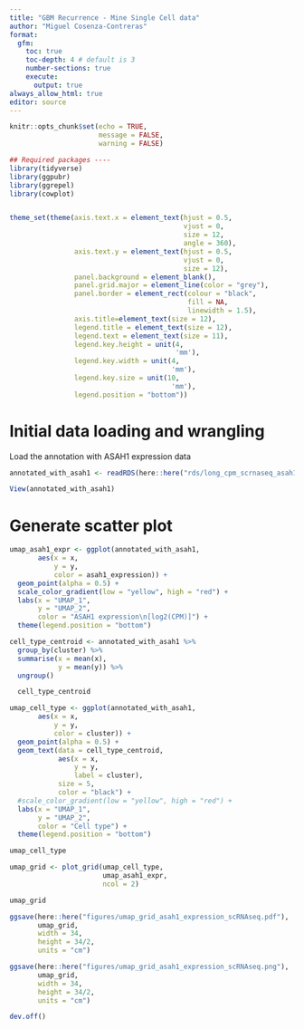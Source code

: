 ```yaml
---
title: "GBM Recurrence - Mine Single Cell data"
author: "Miguel Cosenza-Contreras"
format:
  gfm:
    toc: true 
    toc-depth: 4 # default is 3
    number-sections: true
    execute:
      output: true
always_allow_html: true
editor: source
---
```


```r
knitr::opts_chunk$set(echo = TRUE, 
                      message = FALSE, 
                      warning = FALSE)

## Required packages ----
library(tidyverse)
library(ggpubr)
library(ggrepel)
library(cowplot)


theme_set(theme(axis.text.x = element_text(hjust = 0.5, 
                                           vjust = 0, 
                                           size = 12, 
                                           angle = 360),
                axis.text.y = element_text(hjust = 0.5, 
                                           vjust = 0, 
                                           size = 12),
                panel.background = element_blank(),
                panel.grid.major = element_line(color = "grey"),
                panel.border = element_rect(colour = "black", 
                                            fill = NA, 
                                            linewidth = 1.5),
                axis.title=element_text(size = 12),
                legend.title = element_text(size = 12),
                legend.text = element_text(size = 11),
                legend.key.height = unit(4, 
                                         'mm'),
                legend.key.width = unit(4, 
                                        'mm'),
                legend.key.size = unit(10,
                                        'mm'),
                legend.position = "bottom"))
```

# Initial data loading and wrangling

Load the annotation with ASAH1 expression data

```r
annotated_with_asah1 <- readRDS(here::here("rds/long_cpm_scrnaseq_asah1_annot.rds"))
```

```r
View(annotated_with_asah1)
```

# Generate scatter plot

```r
umap_asah1_expr <- ggplot(annotated_with_asah1, 
       aes(x = x, 
           y = y, 
           color = asah1_expression)) +
  geom_point(alpha = 0.5) +
  scale_color_gradient(low = "yellow", high = "red") +
  labs(x = "UMAP_1", 
       y = "UMAP_2", 
       color = "ASAH1 expression\n[log2(CPM)]") +
  theme(legend.position = "bottom")
```

```r
cell_type_centroid <- annotated_with_asah1 %>%
  group_by(cluster) %>%
  summarise(x = mean(x), 
            y = mean(y)) %>%
  ungroup()

  cell_type_centroid
```

```r
umap_cell_type <- ggplot(annotated_with_asah1, 
       aes(x = x, 
           y = y, 
           color = cluster)) +
  geom_point(alpha = 0.5) +
  geom_text(data = cell_type_centroid, 
            aes(x = x, 
                y = y, 
                label = cluster), 
            size = 5,
            color = "black") +
  #scale_color_gradient(low = "yellow", high = "red") +
  labs(x = "UMAP_1", 
       y = "UMAP_2", 
       color = "Cell type") +
  theme(legend.position = "bottom") 
```

```r
umap_cell_type
```

```r
umap_grid <- plot_grid(umap_cell_type, 
                       umap_asah1_expr, 
                       ncol = 2)
```

```r
umap_grid
```

```r
ggsave(here::here("figures/umap_grid_asah1_expression_scRNAseq.pdf"), 
       umap_grid, 
       width = 34, 
       height = 34/2,
       units = "cm")
```

```r
ggsave(here::here("figures/umap_grid_asah1_expression_scRNAseq.png"), 
       umap_grid, 
       width = 34, 
       height = 34/2,
       units = "cm")
```

```r
dev.off()
```


